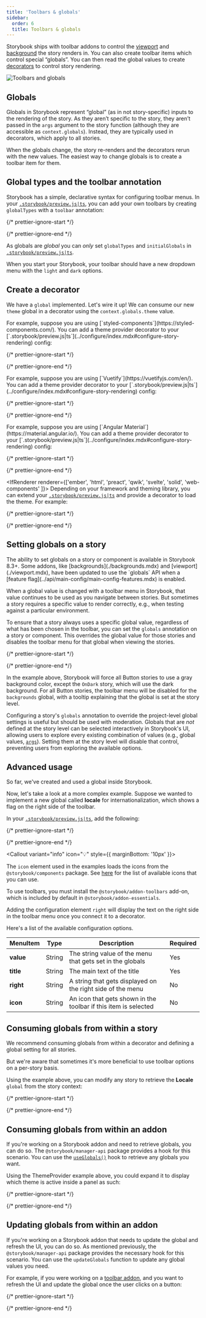 ```yaml
---
title: 'Toolbars & globals'
sidebar:
  order: 6
  title: Toolbars & globals
---
```


<YouTubeCallout id="DuJ_gmSncLM" title="Create custom toolbar items using global types" />

Storybook ships with toolbar addons to control the [viewport](./viewport.mdx) and [background](./backgrounds.mdx) the story renders in. You can also create toolbar items which control special “globals”. You can then read the global values to create [decorators](../writing-stories/decorators.mdx) to control story rendering.

![Toolbars and globals](../_assets/essentials/toolbars-and-globals.png)

## Globals

Globals in Storybook represent “global” (as in not story-specific) inputs to the rendering of the story. As they aren’t specific to the story, they aren’t passed in the `args` argument to the story function (although they are accessible as `context.globals`). Instead, they are typically used in decorators, which apply to all stories.

When the globals change, the story re-renders and the decorators rerun with the new values. The easiest way to change globals is to create a toolbar item for them.

## Global types and the toolbar annotation

Storybook has a simple, declarative syntax for configuring toolbar menus. In your [`.storybook/preview.js|ts`](../configure/index.mdx#configure-story-rendering), you can add your own toolbars by creating `globalTypes` with a `toolbar` annotation:

{/* prettier-ignore-start */}

<CodeSnippets path="storybook-preview-configure-globaltypes.md" />

{/* prettier-ignore-end */}

<Callout variant="info" icon="💡">

 As globals are *global* you can *only* set `globalTypes` and `initialGlobals` in [`.storybook/preview.js|ts`](../configure/index.mdx#configure-story-rendering).

</Callout>

When you start your Storybook, your toolbar should have a new dropdown menu with the `light` and `dark` options.

## Create a decorator

We have a `global` implemented. Let's wire it up! We can consume our new `theme` global in a decorator using the `context.globals.theme` value.

<IfRenderer renderer="react">
 For example, suppose you are using [`styled-components`](https://styled-components.com/). You can add a theme provider decorator to your [`.storybook/preview.js|ts`](../configure/index.mdx#configure-story-rendering) config:

  {/* prettier-ignore-start */}

  <CodeSnippets path="storybook-preview-use-global-type.md" />

  {/* prettier-ignore-end */}
</IfRenderer>

<IfRenderer renderer="vue">
 For example, suppose you are using [`Vuetify`](https://vuetifyjs.com/en/). You can add a theme provider decorator to your [`.storybook/preview.js|ts`](../configure/index.mdx#configure-story-rendering) config:

  {/* prettier-ignore-start */}

  <CodeSnippets path="storybook-preview-use-global-type.md" />

  {/* prettier-ignore-end */}
</IfRenderer>

<IfRenderer renderer="angular">
 For example, suppose you are using [`Angular Material`](https://material.angular.io/). You can add a theme provider decorator to your [`.storybook/preview.js|ts`](../configure/index.mdx#configure-story-rendering) config:

  {/* prettier-ignore-start */}

  <CodeSnippets path="storybook-preview-use-global-type.md" />

  {/* prettier-ignore-end */}
</IfRenderer>

<IfRenderer renderer={['ember', 'html', 'preact', 'qwik', 'svelte', 'solid', 'web-components' ]}>
 Depending on your framework and theming library, you can extend your [`.storybook/preview.js|ts`](../configure/index.mdx#configure-story-rendering) and provide a decorator to load the theme. For example:

  {/* prettier-ignore-start */}

  <CodeSnippets path="storybook-preview-use-global-type.md" />

  {/* prettier-ignore-end */}
</IfRenderer>

## Setting globals on a story

<Callout variant="warning" icon="🆕">
  The ability to set globals on a story or component is available in Storybook 8.3+. Some addons, like [backgrounds](./backgrounds.mdx) and [viewport](./viewport.mdx), have been updated to use the `globals` API when a [feature flag](../api/main-config/main-config-features.mdx) is enabled.
</Callout>

When a global value is changed with a toolbar menu in Storybook, that value continues to be used as you navigate between stories. But sometimes a story requires a specific value to render correctly, e.g., when testing against a particular environment.

To ensure that a story always uses a specific global value, regardless of what has been chosen in the toolbar, you can set the `globals` annotation on a story or component. This overrides the global value for those stories and disables the toolbar menu for that global when viewing the stories.

{/* prettier-ignore-start */}

<CodeSnippets path="addon-backgrounds-define-globals.md" />

{/* prettier-ignore-end */}

In the example above, Storybook will force all Button stories to use a gray background color, except the `OnDark` story, which will use the dark background. For all Button stories, the toolbar menu will be disabled for the `backgrounds` global, with a tooltip explaining that the global is set at the story level.

<Callout variant="info" icon="💡">

Configuring a story's `globals` annotation to override the project-level global settings is useful but should be used with moderation. Globals that are _not_ defined at the story level can be selected interactively in Storybook's UI, allowing users to explore every existing combination of values (e.g., global values, [`args`](../writing-stories/args.mdx)). Setting them at the story level will disable that control, preventing users from exploring the available options.

</Callout>

## Advanced usage

So far, we've created and used a global inside Storybook.

Now, let's take a look at a more complex example. Suppose we wanted to implement a new global called **locale** for internationalization, which shows a flag on the right side of the toolbar.

In your [`.storybook/preview.js|ts`](../configure/index.mdx#configure-story-rendering), add the following:

{/* prettier-ignore-start */}

<CodeSnippets path="storybook-preview-locales-globaltype.md" />

{/* prettier-ignore-end */}

<Callout variant="info" icon="💡" style={{ marginBottom: '10px' }}>

 The `icon` element used in the examples loads the icons from the `@storybook/components` package. See [here](../faq.mdx#what-icons-are-available-for-my-toolbar-or-my-addon) for the list of available icons that you can use.
  
</Callout>

<Callout variant="info" icon="💡">

 To use toolbars, you must install the `@storybook/addon-toolbars` add-on, which is included by default in `@storybook/addon-essentials`.

</Callout>

Adding the configuration element `right` will display the text on the right side in the toolbar menu once you connect it to a decorator.

Here's a list of the available configuration options.

| MenuItem  | Type   | Description                                                     | Required |
| --------- | ------ | --------------------------------------------------------------- | -------- |
| **value** | String | The string value of the menu that gets set in the globals       | Yes      |
| **title** | String | The main text of the title                                      | Yes      |
| **right** | String | A string that gets displayed on the right side of the menu      | No       |
| **icon**  | String | An icon that gets shown in the toolbar if this item is selected | No       |

## Consuming globals from within a story

We recommend consuming globals from within a decorator and defining a global setting for all stories.

But we're aware that sometimes it's more beneficial to use toolbar options on a per-story basis.

Using the example above, you can modify any story to retrieve the **Locale** `global` from the story context:

{/* prettier-ignore-start */}

<CodeSnippets path="my-component-story-use-globaltype.md" />

{/* prettier-ignore-end */}

## Consuming globals from within an addon

If you're working on a Storybook addon and need to retrieve globals, you can do so. The `@storybook/manager-api` package provides a hook for this scenario. You can use the [`useGlobals()`](../addons/addons-api.mdx#useglobals) hook to retrieve any globals you want.

Using the ThemeProvider example above, you could expand it to display which theme is active inside a panel as such:

{/* prettier-ignore-start */}

<CodeSnippets path="addon-consume-globaltype.md" />

{/* prettier-ignore-end */}

## Updating globals from within an addon

If you're working on a Storybook addon that needs to update the global and refresh the UI, you can do so. As mentioned previously, the `@storybook/manager-api` package provides the necessary hook for this scenario. You can use the `updateGlobals` function to update any global values you need.

For example, if you were working on a [toolbar addon](../addons/addon-types.mdx#toolbars), and you want to refresh the UI and update the global once the user clicks on a button:

{/* prettier-ignore-start */}

<CodeSnippets path="addon-consume-and-update-globaltype.md" />

{/* prettier-ignore-end */}
